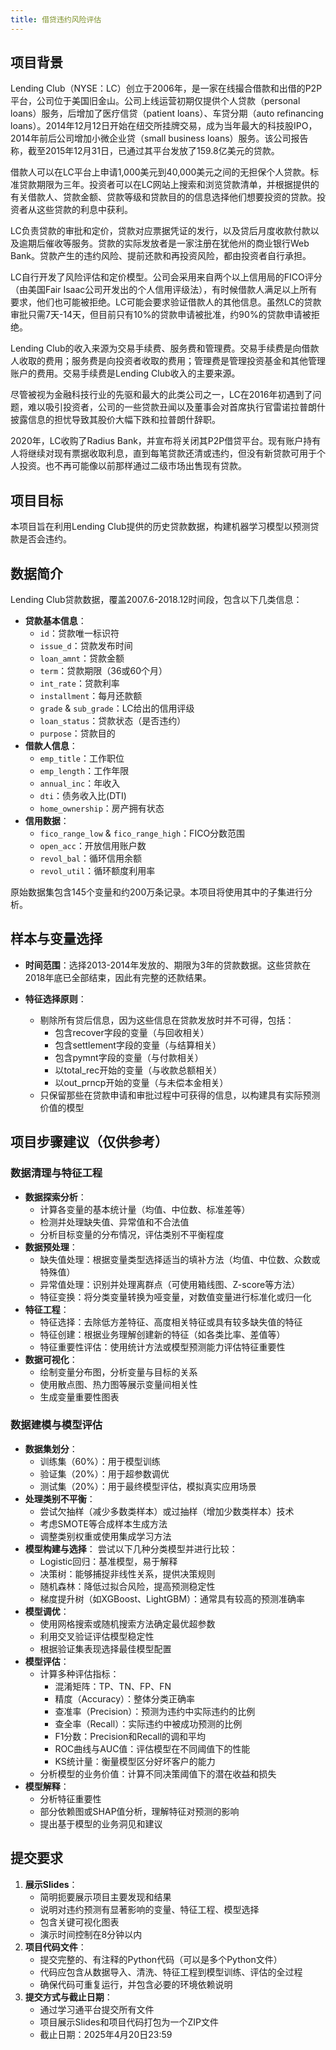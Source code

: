 ```yaml
---
title: 借贷违约风险评估
---
```


## 项目背景

Lending Club（NYSE：LC）创立于2006年，是一家在线撮合借款和出借的P2P平台，公司位于美国旧金山。公司上线运营初期仅提供个人贷款（personal loans）服务，后增加了医疗信贷（patient loans）、车贷分期（auto refinancing loans）。2014年12月12日开始在纽交所挂牌交易，成为当年最大的科技股IPO，2014年前后公司增加小微企业贷（small business loans）服务。该公司报告称，截至2015年12月31日，已通过其平台发放了159.8亿美元的贷款。

借款人可以在LC平台上申请1,000美元到40,000美元之间的无担保个人贷款。标准贷款期限为三年。投资者可以在LC网站上搜索和浏览贷款清单，并根据提供的有关借款人、贷款金额、贷款等级和贷款目的的信息选择他们想要投资的贷款。投资者从这些贷款的利息中获利。

LC负责贷款的审批和定价，贷款对应票据凭证的发行，以及贷后月度收款付款以及逾期后催收等服务。贷款的实际发放者是一家注册在犹他州的商业银行Web Bank。贷款产生的违约风险、提前还款和再投资风险，都由投资者自行承担。

LC自行开发了风险评估和定价模型。公司会采用来自两个以上信用局的FICO评分（由美国Fair Isaac公司开发出的个人信用评级法），有时候借款人满足以上所有要求，他们也可能被拒绝。LC可能会要求验证借款人的其他信息。虽然LC的贷款审批只需7天-14天，但目前只有10%的贷款申请被批准，约90%的贷款申请被拒绝。

Lending Club的收入来源为交易手续费、服务费和管理费。交易手续费是向借款人收取的费用；服务费是向投资者收取的费用；管理费是管理投资基金和其他管理账户的费用。交易手续费是Lending Club收入的主要来源。

尽管被视为金融科技行业的先驱和最大的此类公司之一，LC在2016年初遇到了问题，难以吸引投资者，公司的一些贷款丑闻以及董事会对首席执行官雷诺拉普朗什披露信息的担忧导致其股价大幅下跌和拉普朗什辞职。

2020年，LC收购了Radius Bank，并宣布将关闭其P2P借贷平台。现有账户持有人将继续对现有票据收取利息，直到每笔贷款还清或违约，但没有新贷款可用于个人投资。也不再可能像以前那样通过二级市场出售现有贷款。

## 项目目标

本项目旨在利用Lending Club提供的历史贷款数据，构建机器学习模型以预测贷款是否会违约。

## 数据简介

Lending Club贷款数据，覆盖2007.6-2018.12时间段，包含以下几类信息：

- **贷款基本信息**：
  - `id`：贷款唯一标识符
  - `issue_d`：贷款发布时间
  - `loan_amnt`：贷款金额
  - `term`：贷款期限（36或60个月）
  - `int_rate`：贷款利率
  - `installment`：每月还款额
  - `grade` & `sub_grade`：LC给出的信用评级
  - `loan_status`：贷款状态（是否违约）
  - `purpose`：贷款目的

- **借款人信息**：
  - `emp_title`：工作职位
  - `emp_length`：工作年限
  - `annual_inc`：年收入
  - `dti`：债务收入比(DTI)
  - `home_ownership`：房产拥有状态

- **信用数据**：
  - `fico_range_low` & `fico_range_high`：FICO分数范围
  - `open_acc`：开放信用账户数
  - `revol_bal`：循环信用余额
  - `revol_util`：循环额度利用率

原始数据集包含145个变量和约200万条记录。本项目将使用其中的子集进行分析。

## 样本与变量选择

- **时间范围**：选择2013-2014年发放的、期限为3年的贷款数据。这些贷款在2018年底已全部结束，因此有完整的还款结果。

- **特征选择原则**：
  - 剔除所有贷后信息，因为这些信息在贷款发放时并不可得，包括：
    - 包含recover字段的变量（与回收相关）
    - 包含settlement字段的变量（与结算相关）
    - 包含pymnt字段的变量（与付款相关）
    - 以total_rec开始的变量（与收款总额相关）
    - 以out_prncp开始的变量（与未偿本金相关）
  
  - 只保留那些在贷款申请和审批过程中可获得的信息，以构建具有实际预测价值的模型

## 项目步骤建议（仅供参考）

### 数据清理与特征工程

- **数据探索分析**：
  - 计算各变量的基本统计量（均值、中位数、标准差等）
  - 检测并处理缺失值、异常值和不合法值
  - 分析目标变量的分布情况，评估类别不平衡程度

- **数据预处理**：
  - 缺失值处理：根据变量类型选择适当的填补方法（均值、中位数、众数或特殊值）
  - 异常值处理：识别并处理离群点（可使用箱线图、Z-score等方法）
  - 特征变换：将分类变量转换为哑变量，对数值变量进行标准化或归一化

- **特征工程**：
  - 特征选择：去除低方差特征、高度相关特征或具有较多缺失值的特征
  - 特征创建：根据业务理解创建新的特征（如各类比率、差值等）
  - 特征重要性评估：使用统计方法或模型预测能力评估特征重要性

- **数据可视化**：
  - 绘制变量分布图，分析变量与目标的关系
  - 使用散点图、热力图等展示变量间相关性
  - 生成变量重要性图表

### 数据建模与模型评估

- **数据集划分**：
  - 训练集（60%）：用于模型训练
  - 验证集（20%）：用于超参数调优
  - 测试集（20%）：用于最终模型评估，模拟真实应用场景

- **处理类别不平衡**：
  - 尝试欠抽样（减少多数类样本）或过抽样（增加少数类样本）技术
  - 考虑SMOTE等合成样本生成方法
  - 调整类别权重或使用集成学习方法

- **模型构建与选择**：
  尝试以下几种分类模型并进行比较：
  - Logistic回归：基准模型，易于解释
  - 决策树：能够捕捉非线性关系，提供决策规则
  - 随机森林：降低过拟合风险，提高预测稳定性
  - 梯度提升树（如XGBoost、LightGBM）：通常具有较高的预测准确率

- **模型调优**：
  - 使用网格搜索或随机搜索方法确定最优超参数
  - 利用交叉验证评估模型稳定性
  - 根据验证集表现选择最佳模型配置

- **模型评估**：
  - 计算多种评估指标：
    - 混淆矩阵：TP、TN、FP、FN
    - 精度（Accuracy）：整体分类正确率
    - 查准率（Precision）：预测为违约中实际违约的比例
    - 查全率（Recall）：实际违约中被成功预测的比例
    - F1分数：Precision和Recall的调和平均
    - ROC曲线与AUC值：评估模型在不同阈值下的性能
    - KS统计量：衡量模型区分好坏客户的能力
  - 分析模型的业务价值：计算不同决策阈值下的潜在收益和损失

- **模型解释**：
  - 分析特征重要性
  - 部分依赖图或SHAP值分析，理解特征对预测的影响
  - 提出基于模型的业务洞见和建议

## 提交要求

1. **展示Slides**：
   - 简明扼要展示项目主要发现和结果
   - 说明对违约预测有显著影响的变量、特征工程、模型选择
   - 包含关键可视化图表
   - 演示时间控制在8分钟以内

2. **项目代码文件**：
   - 提交完整的、有注释的Python代码（可以是多个Python文件）
   - 代码应包含从数据导入、清洗、特征工程到模型训练、评估的全过程
   - 确保代码可重复运行，并包含必要的环境依赖说明

3. **提交方式与截止日期**：
   - 通过学习通平台提交所有文件
   - 项目展示Slides和项目代码打包为一个ZIP文件
   - 截止日期：2025年4月20日23:59